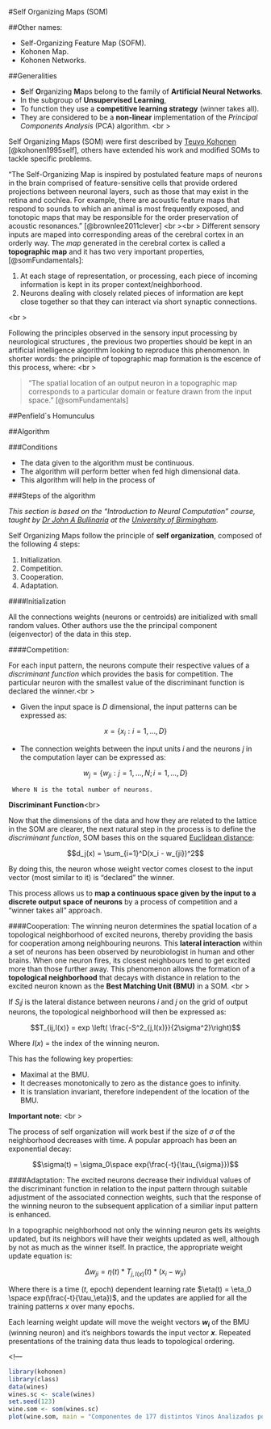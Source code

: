 #Self Organizing Maps (SOM)

##Other names:

  - Self-Organizing Feature Map (SOFM).
  - Kohonen Map.
  - Kohonen Networks.

##Generalities

  - **S**elf **O**rganizing **M**aps belong to the family of **Artificial Neural Networks**.
  - In the subgroup of **Unsupervised Learning**,
  - To function they use a **competitive learning strategy** (winner takes all).
  - They are considered to be a **non-linear** implementation of the *Principal Components Analysis* (PCA) algorithm. <br \>

Self Organizing Maps (SOM) were first described by [Teuvo Kohonen](http://www.cis.hut.fi/research/som-research/teuvo.html) [@kohonen1995self], others have extended his work and modified SOMs to tackle specific problems.

"The Self-Organizing Map is inspired by postulated feature maps of neurons in the brain comprised of feature-sensitive cells that provide ordered projections between neuronal layers, such as those that may exist in the retina and cochlea. For example, there are acoustic feature maps that respond to sounds to which an animal is most frequently exposed, and tonotopic maps that may be responsible for the order preservation of acoustic resonances." [@brownlee2011clever] <br \><br \>
Different sensory inputs are maped into corresponding areas of the cerebral cortex in an orderly way. The *map* generated in the cerebral cortex is called a **topographic map** and it has two very important properties, [@somFundamentals]:

  1. At each stage of representation, or processing, each piece of incoming information is
kept in its proper context/neighborhood.
  2. Neurons dealing with closely related pieces of information are kept close together so
that they can interact via short synaptic connections.

<br \>

Following the principles observed in the sensory input processing by neurological structures , the previous two properties should be kept in an artificial intelligence algorithm looking to reproduce this phenomenon. In shorter words: the principle of topographic map formation is the escence of this process, where: <br \>

> “The spatial location of an output neuron in a topographic map corresponds to a particular domain or feature drawn from the input space.” [@somFundamentals]

##Penfield´s Homunculus

##Algorithm

###Conditions

  - The data given to the algorithm  must be continuous.
  - The algorithm will perform better when fed high dimensional data.
  - This algorithm will help in the process of 

###Steps of the algorithm

*This section is based on the "Introduction to Neural Computation" course, taught by [Dr John A Bullinaria](http://www.cs.bham.ac.uk/~jxb/) at the [University of Birmingham](http://www.cs.bham.ac.uk).*

Self Organizing Maps follow the principle of **self organization**, composed of the following 4 steps:

  1. Initialization.
  1. Competition.
  1. Cooperation.
  1. Adaptation.

####Initialization

All the connections weights (neurons or centroids) are initialized with small random values. Other authors use the the principal component (eigenvector) of the data in this step.

####Competition:

For each input pattern, the neurons compute their respective values of a *discriminant function* which provides the basis for competition. The particular neuron with the smallest value of the discriminant function is declared the winner.<br \>

  - Given the input space is $D$ dimensional, the input patterns can be expressed as:

$$x = \{x_i:i=1,...,D\}$$

  - The connection weights between the input units $i$ and the neurons $j$ in the computation layer can be expressed as:

$$w_j = \{w_{ji}: j = 1,...,N; i = 1,...,D\}$$
   
     Where N is the total number of neurons.

**Discriminant Function**<br\>

Now that the dimensions of the data and how they are related to the lattice in the SOM are clearer, the next natural step in the process is to define the *discriminant function*, SOM bases this on the squared [Euclidean distance](https://en.wikipedia.org/wiki/Euclidean_distance):

$$d_j(x) = \sum_{i=1}^D(x_i - w_{ji})^2$$

By doing this, the neuron whose weight vector comes closest to the input vector (most similar to it) is "declared" the winner.

This process allows us to **map a continuous space given by the input to a discrete output space of neurons** by a process of competition and a "winner takes all" approach.

####Cooperation:
The winning neuron determines the spatial location of a topological neighborhood of excited neurons, thereby providing the basis for cooperation among neighbouring neurons. This **lateral interaction** within a set of neurons has been observed by neurobiologist in human and other brains. When one neuron fires, its closest neighbours tend to get excited more than those further away. This phenomenon allows the formation of a **topological neighborhood** that decays with distance in relation to the excited neuron known as the **Best Matching Unit (BMU)** in a SOM. <br \>

If $S_ij$ is the lateral distance between neurons $i$ and $j$ on the grid of output neurons, the topological neighborhood will then be expressed as:

$$T_{ij,I(x)} = exp \left( \frac{-S^2_{j,I(x)}}{2\sigma^2}\right)$$

Where $I(x)$ = the index of the winning neuron.

This has the following key properties:

  - Maximal at the BMU.
  - It decreases monotonically to zero as the distance goes to infinity.
  - It is translation invariant, therefore independent of the location of the BMU.

**Important note:** <br \>

The process of self organization will work best if the size of $\sigma$ of the neighborhood decreases with time. A popular approach has been an exponential decay:

$$\sigma(t) = \sigma_0\space exp(\frac{-t}{\tau_{\sigma}})$$


####Adaptation:
The excited neurons decrease their individual values of the discriminant function in relation to the input pattern through suitable adjustment of the associated connection weights, such that the response of the winning neuron to the subsequent application of a similiar input pattern is enhanced.

In a topographic neighborhood not only the winning neuron gets its weights updated, but its neighbors will have their weights updated as well, although by not as much as the winner itself. In practice, the appropriate weight update equation is:

$$\Delta w_{ji} = \eta(t) * T_{j,I(x)}(t) * (x_i - w_{ji})$$

Where there is a time ($t$, epoch) dependent learning rate $\eta(t) = \eta_0 \space exp(\frac{-t}{\tau_\eta})$, and the updates are applied for all the training patterns $x$ over many epochs.

Each learning weight update will move the weight vectors **$w_i$** of the BMU (winning neuron) and it's neighbors towards the input vector **$x$**. Repeated presentations of the training data thus leads to topological ordering.

<!---
```r
library(kohonen)
library(class)
data(wines)
wines.sc <- scale(wines)
set.seed(123)
wine.som <- som(wines.sc)
plot(wine.som, main = "Componentes de 177 distintos Vinos Analizados por SOM")

```

